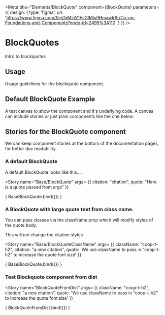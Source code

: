 

<Meta title="Elements/BlockQuote"
      component={BlockQuote}
      parameters={{
        design: {
          type: 'figma',
          url: 'https://www.figma.com/file/fxMzW1FsGlMluRHmawIr9r/Co-op-Foundations-and-Components?node-id=2499%3A110'
        }
      }} />

# BlockQuotes
Intro to blockquotes

## Usage
Usage guidelines for the blockquote component.

## Default BlockQuote Example
A test canvas to show the component and it's underlying code.
A canvas can include stories or just plain components like the one below.
<Canvas>
  <BlockQuote citation="citation" quote="This is a quote"></BlockQuote>
</Canvas>

## Stories for the BlockQuote component
We can keep component stories at the bottom of the documentation pages, for better doc readability.

### A default BlockQuote
A default BlockQuote looks like this....

<Story name="Base/BlockQuote"
  args= {{
    citation: "citation",
    quote: "Here is a quote passed from args"
  }}
>
  { BaseBlockQuote.bind({}) }
</Story>

### A BlockQuote with large quote text from class name.
You can pass classes via the className prop which will modify styles of the quote body.

This will not change the citation styles

<Story name="Base/BlockQuoteClassName"
  args= {{
    className: "coop-t-h2",
    citation: "a new citation",
    quote: 'We use className to pass in "coop-t-h2" to increase the quote font size'
  }}
>
  { BaseBlockQuote.bind({}) }
</Story>


### Test Blockquote component from dist
<Story name="BlockQuoteFromDist"
  args= {{
    className: "coop-t-h2",
    citation: "a new citation",
    quote: 'We use className to pass in "coop-t-h2" to increase the quote font size'
  }}
>
  { BlockQuoteFromDist.bind({}) }
</Story>